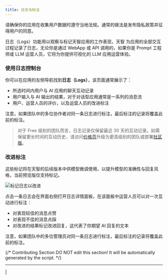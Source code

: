 ```yaml
---
title: 日志与标注
---
```


<Warning>
请确保你的应用在收集用户数据时遵守当地法规。通常的做法是发布隐私政策并征得用户的同意。
</Warning>

日志（Logs）功能用以观察与标记天智应用的工作表现，天智 为应用的全部交互过程记录了日志，无论你是通过 WebApp 或 API 调用的，如果你是 Prompt 工程师或 LLM 运营人员，它将为你提供可视化的 LLM 应用运营体验。

### 使用日志控制台

你可以在应用的左侧导航找到**日志（Logs）**，该页面通常展示了：

* 所选时间内用户与 AI 应用的聊天互动记录
* 用户输入与 AI 输出的结果，对于对话型应用通常是一系列的消息流
* 用户、运营人员的评价，以及运营人员的改进标注

注意，如果团队中的多位协作者对同一条日志进行标注，最后标注的记录将覆盖此前的标注。

> 对于 Free 级别的团队而言，日志记录仅保留最近 30 天的互动记录。如需保留更长时间的互动历史，请访问[价格页](https://dify.ai/pricing)升级为更高级别的团队或部署[社区版](https://docs.dify.ai/zh-hans/getting-started/install-self-hosted/docker-compose)。

### 改进标注

<Info>
这些标记将在天智的后续版本中供模型微调使用，以提升模型的准确性与回复风格，当前预览版仅支持标记。
</Info>

![标记日志以改进](https://assets-docs.dify.ai/dify-enterprise-mintlify/zh_CN/guides/annotation/67586ad70a7ae79c18e61f1267cc8d8f.png)

点击一条日志会在界面右侧打开日志详情面板，在该面板中运营人员可以对一次互动进行标注：

* 对表现较佳的消息点赞
* 对表现不佳的消息点踩
* 对改进的结果标记改进回复，这代表了你期望 AI 回复的文本

注意，如果团队中的多位管理员对同一条日志进行标注，最后标注的记录将覆盖此前的标注。

{/*
Contributing Section
DO NOT edit this section!
It will be automatically generated by the script.
*/}

---

[  ](https://github.com/langgenius/dify-docs/edit/main/zh-hans/guides/annotation/logs.mdx) | [  ](https://github.com/langgenius/dify-docs/issues/new?template=docs.yml)

